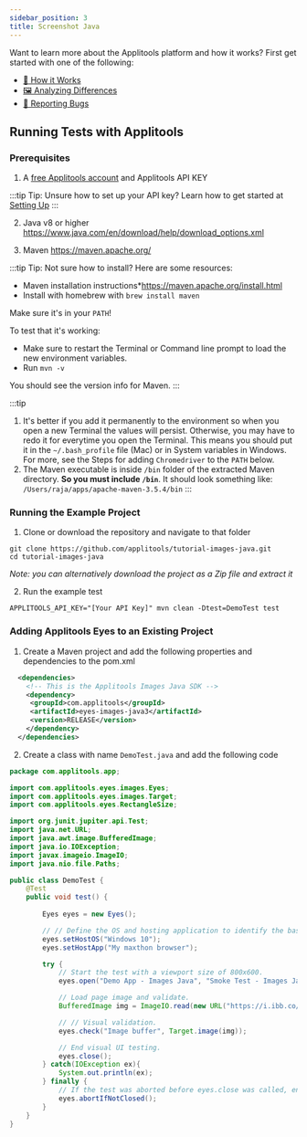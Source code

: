 ```yaml
---
sidebar_position: 3
title: Screenshot Java
---
```




Want to learn more about the Applitools platform and how it works? First get started with one of the following:

* [🤖 How it Works](/overview/how-it-works.html)
* [🖼 Analyzing Differences](/overview/analyzing-differences.html)
* [🐞 Reporting Bugs](/getting-started/reporting-bugs-from-applitools.html)

## Running Tests with Applitools

### Prerequisites

1. A [free Applitools account](https://applitools.com/users/register) and Applitools API KEY

  :::tip Tip: Unsure how to set up your API key?
  Learn how to get started at [Setting Up](/getting-started/setting-up-your-environment.html)
  :::

2. Java v8 or higher <https://www.java.com/en/download/help/download_options.xml>

3. Maven <https://maven.apache.org/>

:::tip Tip: Not sure how to install?
Here are some resources:

* Maven installation instructions*<https://maven.apache.org/install.html>
* Install with homebrew with `brew install maven`

Make sure it's in your `PATH`!

To test that it's working:

* Make sure to restart the Terminal or Command line prompt to load the new environment variables.
* Run `mvn -v`

You should see the version info for Maven.
:::

:::tip
1. It's better if you add it permanently to the environment so when you open a new Terminal the values will persist. Otherwise, you may have to redo it for everytime you open the Terminal. This means you should put it in the `~/.bash_profile` file (Mac) or in System variables in Windows. For more, see the Steps for adding `Chromedriver` to the `PATH` below.
2. The Maven executable is inside `/bin` folder of the extracted Maven directory. **So you must include `/bin`**. It should look something like: `/Users/raja/apps/apache-maven-3.5.4/bin`
:::

### Running the Example Project

1. Clone or download the repository and navigate to that folder
```
git clone https://github.com/applitools/tutorial-images-java.git
cd tutorial-images-java
```
*Note: you can alternatively download the project as a Zip file and extract it*

2. Run the example test
```
APPLITOOLS_API_KEY="[Your API Key]" mvn clean -Dtest=DemoTest test
```

### Adding Applitools Eyes to an Existing Project

1. Create a Maven project and add the following properties and dependencies to the pom.xml

``` xml
  <dependencies>
    <!-- This is the Applitools Images Java SDK -->
    <dependency>
     <groupId>com.applitools</groupId>
     <artifactId>eyes-images-java3</artifactId>
     <version>RELEASE</version>
    </dependency>
  </dependencies>
```

2. Create a class with name `DemoTest.java` and add the following code

```java
package com.applitools.app;

import com.applitools.eyes.images.Eyes;
import com.applitools.eyes.images.Target;
import com.applitools.eyes.RectangleSize;

import org.junit.jupiter.api.Test;
import java.net.URL;
import java.awt.image.BufferedImage;
import java.io.IOException;
import javax.imageio.ImageIO;
import java.nio.file.Paths;

public class DemoTest {
    @Test
    public void test() {
        
        Eyes eyes = new Eyes();

        // // Define the OS and hosting application to identify the baseline.
        eyes.setHostOS("Windows 10");
        eyes.setHostApp("My maxthon browser");

        try {
            // Start the test with a viewport size of 800x600.
            eyes.open("Demo App - Images Java", "Smoke Test - Images Java", new RectangleSize(800, 600));

            // Load page image and validate.
            BufferedImage img = ImageIO.read(new URL("https://i.ibb.co/bJgzfb3/applitools.png"));

            // // Visual validation.
            eyes.check("Image buffer", Target.image(img));

            // End visual UI testing.
            eyes.close();
        } catch(IOException ex){
            System.out.println(ex);
        } finally {
            // If the test was aborted before eyes.close was called, ends the test as aborted.
            eyes.abortIfNotClosed();
        }
    }
}
```
